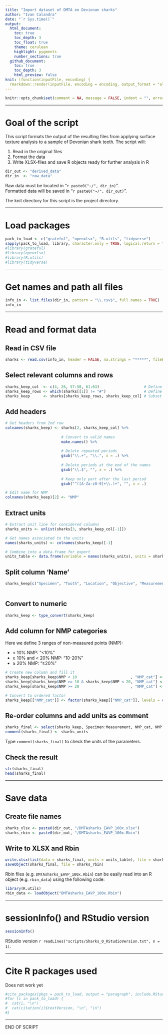 ```yaml
---
title: "Import dataset of DMTA on Devionan sharks"
author: "Ivan Calandra"
date: "`r Sys.time()`"
output:
  html_document:
    toc: true
    toc_depth: 3
    toc_float: true
    theme: cerulean
    highlight: pygments
    number_sections: true
  github_document: 
    toc: true
    toc_depth: 3
    html_preview: false
knit: (function(inputFile, encoding) {
  rmarkdown::render(inputFile, encoding = encoding, output_format = "all", knit_root_dir = rprojroot::find_rstudio_root_file()) })
---
```



```r
knitr::opts_chunk$set(comment = NA, message = FALSE, indent = "", error = TRUE)
```


---


# Goal of the script
This script formats the output of the resulting files from applying surface texture analysis to a sample of Devonian shark teeth.
The script will:

1. Read in the original files  
2. Format the data  
3. Write XLSX-files and save R objects ready for further analysis in R  

```r
dir_out <- "derived_data"
dir_in  <- "raw_data"
```

Raw data must be located in "`r paste0("~/", dir_in)`".  
Formatted data will be saved in "`r paste0("~/", dir_out)`".

The knit directory for this script is the project directory.


---


# Load packages
```r
pack_to_load <- c("grateful", "openxlsx", "R.utils", "tidyverse")
sapply(pack_to_load, library, character.only = TRUE, logical.return = TRUE) 
#library(grateful)
#library(openxlsx)
#library(R.utils)
#library(tidyverse)
```


---


# Get names and path all files 
```r
info_in <- list.files(dir_in, pattern = "\\.csv$", full.names = TRUE)
info_in
```


---


# Read and format data
## Read in CSV file
```r
sharks <- read.csv(info_in, header = FALSE, na.strings = "*****", fileEncoding = 'WINDOWS-1252')
```


## Select relevant columns and rows
```r
sharks_keep_col  <- c(4, 26, 57:58, 61:63)                    # Define columns to keep
sharks_keep_rows <- which(sharks[[1]] != "#")                 # Define rows to keep
sharks_keep      <- sharks[sharks_keep_rows, sharks_keep_col] # Subset rows and columns
```


## Add headers
```r
# Get headers from 2nd row
colnames(sharks_keep) <- sharks[2, sharks_keep_col] %>% 
  
                         # Convert to valid names
                         make.names() %>% 
  
                         # Delete repeated periods
                         gsub("\\.+", "\\.", x = .) %>% 
  
                         # Delete periods at the end of the names
                         gsub("\\.$", "", x = .) %>%
  
                         # Keep only part after the last period
                         gsub("^([A-Za-z0-9]+\\.)+", "", x = .)

# Edit name for NMP
colnames(sharks_keep)[2] <- "NMP"
```


## Extract units
```r
# Extract unit line for considered columns
sharks_units <- unlist(sharks[3, sharks_keep_col[-1]])

# Get names associated to the units
names(sharks_units) <- colnames(sharks_keep)[-1]

# Combine into a data.frame for export
units_table <- data.frame(variable = names(sharks_units), units = sharks_units)
```


## Split column 'Name' 
```r
sharks_keep[c("Specimen", "Tooth", "Location", "Objective", "Measurement")] <- str_split_fixed(sharks_keep$Name, 
                                                                                               "_", n = 5)
```


## Convert to numeric
```r
sharks_keep <- type_convert(sharks_keep)
```


## Add column for NMP categories
Here we define 3 ranges of non-measured points (NMP):

- $<$ 10% NMP: "<10%"  
- $\ge$ 10% and $<$ 20% NMP: "10-20%"  
- $\ge$ 20% NMP: "≥20%"
 

```r
# Create new column and fill it
sharks_keep[sharks_keep$NMP < 10                        , "NMP_cat"] <- "<10%"
sharks_keep[sharks_keep$NMP >= 10 & sharks_keep$NMP < 20, "NMP_cat"] <- "10-20%"
sharks_keep[sharks_keep$NMP >= 20                       , "NMP_cat"] <- "≥20%"

# Convert to ordered factor
sharks_keep[["NMP_cat"]] <- factor(sharks_keep[["NMP_cat"]], levels = c("<10%", "10-20%", "≥20%"), ordered = TRUE)
```


## Re-order columns and add units as comment 
```r
sharks_final <- select(sharks_keep, Specimen:Measurement, NMP_cat, NMP:HAsfc9)
comment(sharks_final) <- sharks_units
```

Type `comment(sharks_final)` to check the units of the parameters.


## Check the result
```r
str(sharks_final)
head(sharks_final)
```


---


# Save data
## Create file names
```r
sharks_xlsx <- paste0(dir_out, "/DMTAsharks_EAVP_100x.xlsx")
sharks_rbin <- paste0(dir_out, "/DMTAsharks_EAVP_100x.Rbin")
```


## Write to XLSX and Rbin
```r
write.xlsx(list(data = sharks_final, units = units_table), file = sharks_xlsx) 
saveObject(sharks_final, file = sharks_rbin) 
```

Rbin files (e.g. `DMTAsharks_EAVP_100x.Rbin`) can be easily read into an R object (e.g. `rbin_data`) using the following code:
```r
library(R.utils)
rbin_data <- loadObject("DMTAsharks_EAVP_100x.Rbin")
```


---


# sessionInfo() and RStudio version

```r
sessionInfo()
```

RStudio version `r readLines("scripts/Sharks_0_RStudioVersion.txt", n = 1)`.


---


# Cite R packages used
Does not work yet
```r
#cite_packages(pkgs = pack_to_load, output = "paragraph", include.RStudio = TRUE, out.dir = ".")
#for (i in pack_to_load) {
#  cat(i, "\n")
#  cat(citation(i)$textVersion, "\n", "\n")
#} 
```


---


END OF SCRIPT

